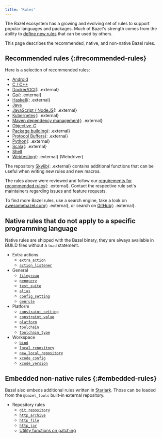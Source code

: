 ```yaml
---
title: 'Rules'
---
```


The Bazel ecosystem has a growing and evolving set of rules to support popular
languages and packages. Much of Bazel's strength comes from the ability to
[define new rules](/versions/7.3.0/extending/concepts) that can be used by others.

This page describes the recommended, native, and non-native Bazel rules.

## Recommended rules {:#recommended-rules}

Here is a selection of recommended rules:

* [Android](/versions/7.3.0/docs/bazel-and-android)
* [C / C++](/versions/7.3.0/docs/bazel-and-cpp)
* [Docker/OCI](https://github.com/bazel-contrib/rules_oci){: .external}
* [Go](https://github.com/bazelbuild/rules_go){: .external}
* [Haskell](https://github.com/tweag/rules_haskell){: .external}
* [Java](/versions/7.3.0/docs/bazel-and-java)
* [JavaScript / NodeJS](https://github.com/bazelbuild/rules_nodejs){: .external}
* [Kubernetes](https://github.com/bazelbuild/rules_k8s){: .external}
* [Maven dependency management](https://github.com/bazelbuild/rules_jvm_external){: .external}
* [Objective-C](/versions/7.3.0/docs/bazel-and-apple)
* [Package building](https://github.com/bazelbuild/rules_pkg){: .external}
* [Protocol Buffers](https://github.com/bazelbuild/rules_proto#protobuf-rules-for-bazel){: .external}
* [Python](https://github.com/bazelbuild/rules_python){: .external}
* [Scala](https://github.com/bazelbuild/rules_scala){: .external}
* [Shell](/versions/7.3.0/reference/be/shell)
* [Webtesting](https://github.com/bazelbuild/rules_webtesting){: .external} (Webdriver)

The repository [Skylib](https://github.com/bazelbuild/bazel-skylib){: .external} contains
additional functions that can be useful when writing new rules and new
macros.

The rules above were reviewed and follow our
[requirements for recommended rules](/versions/7.3.0/community/recommended-rules){: .external}.
Contact the respective rule set's maintainers regarding issues and feature
requests.

To find more Bazel rules, use a search engine, take a look on
[awesomebazel.com](https://awesomebazel.com/){: .external}, or search on
[GitHub](https://github.com/search?o=desc&q=bazel+rules&s=stars&type=Repositories){: .external}.

## Native rules that do not apply to a specific programming language

Native rules are shipped with the Bazel binary, they are always available in
BUILD files without a `load` statement.

* Extra actions
  - [`extra_action`](/versions/7.3.0/reference/be/extra-actions#extra_action)
  - [`action_listener`](/versions/7.3.0/reference/be/extra-actions#action_listener)
* General
  - [`filegroup`](/versions/7.3.0/reference/be/general#filegroup)
  - [`genquery`](/versions/7.3.0/reference/be/general#genquery)
  - [`test_suite`](/versions/7.3.0/reference/be/general#test_suite)
  - [`alias`](/versions/7.3.0/reference/be/general#alias)
  - [`config_setting`](/versions/7.3.0/reference/be/general#config_setting)
  - [`genrule`](/versions/7.3.0/reference/be/general#genrule)
* Platform
  - [`constraint_setting`](/versions/7.3.0/reference/be/platforms-and-toolchains#constraint_setting)
  - [`constraint_value`](/versions/7.3.0/reference/be/platforms-and-toolchains#constraint_value)
  - [`platform`](/versions/7.3.0/reference/be/platforms-and-toolchains#platform)
  - [`toolchain`](/versions/7.3.0/reference/be/platforms-and-toolchains#toolchain)
  - [`toolchain_type`](/versions/7.3.0/reference/be/platforms-and-toolchains#toolchain_type)
* Workspace
  - [`bind`](/versions/7.3.0/reference/be/workspace#bind)
  - [`local_repository`](/versions/7.3.0/reference/be/workspace#local_repository)
  - [`new_local_repository`](/versions/7.3.0/reference/be/workspace#new_local_repository)
  - [`xcode_config`](/versions/7.3.0/reference/be/objective-c#xcode_config)
  - [`xcode_version`](/versions/7.3.0/reference/be/objective-c#xcode_version)

## Embedded non-native rules {:#embedded-rules}

Bazel also embeds additional rules written in [Starlark](/versions/7.3.0/rules/language). Those can be loaded from
the `@bazel_tools` built-in external repository.

* Repository rules
  - [`git_repository`](/versions/7.3.0/rules/lib/repo/git#git_repository)
  - [`http_archive`](/versions/7.3.0/rules/lib/repo/http#http_archive)
  - [`http_file`](/versions/7.3.0/rules/lib/repo/http#http_archive)
  - [`http_jar`](/versions/7.3.0/rules/lib/repo/http#http_jar)
  - [Utility functions on patching](/versions/7.3.0/rules/lib/repo/utils)
